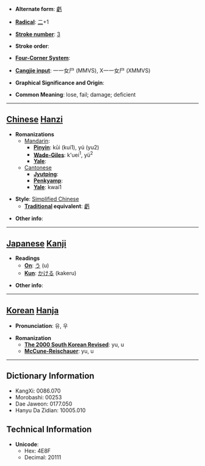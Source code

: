 * '''Alternate form''': [[虧]]

* '''[[Wiktionary:Chinese radical index| Radical]]''': [[Wiktionary:Chinese radical index 二|二]]+1

* '''[[Wiktionary:Chinese total strokes index|Stroke number]]''': [[Wiktionary:Chinese total strokes index 3|3]]

* '''Stroke order''': 

* '''[[Wiktionary:Chinese four corner index|Four-Corner System]]''': 

* '''[[Wiktionary:Chinese Cangjie index|Cangjie input]]''': 一一女尸 (MMVS), X一一女尸 (XMMVS)

* '''Graphical Significance and Origin''': 

* '''Common Meaning''': lose, fail; damage; deficient

----

== [[Chinese]] [[Hanzi]] ==

* '''Romanizations'''
** [[Mandarin]]:
*** '''[[Pinyin]]''': kūi (kui1), yú (yu2)
*** '''[[Wade-Giles]]''': k'uei<sup>1</sup>, yü<sup>2</sup>
*** '''[[Yale]]''': 
**[[Cantonese]]
***'''[[Jyutping]]''':
***'''[[Penkyamp]]''': 
***'''[[Yale]]''': kwai1

* '''Style''': [[Simplified Chinese]] 
** '''[[Traditional Chinese|Traditional]] equivalent''': [[虧]]

* '''Other info''': 

----

== [[Japanese]] [[Kanji]] ==

* '''Readings'''
** '''[[On]]''': [[う]] (u)
** '''[[Kun]]''': [[かける]] (kakeru)

* '''Other info''':  

----

== [[Korean]] [[Hanja]] ==

* '''Pronunciation''': 유, 우

* '''Romanization'''
** '''[[The 2000 South Korean Revised Romanization|The 2000 South Korean Revised]]''': yu, u
** '''[[McCune-Reischauer]]''': yu, u

----

== Dictionary Information ==

* KangXi: 0086.070
* Morobashi: 00253
* Dae Jaweon: 0177.050
* Hanyu Da Zidian: 10005.010

== Technical Information ==

* '''Unicode''':
** Hex: 4E8F
** Decimal: 20111